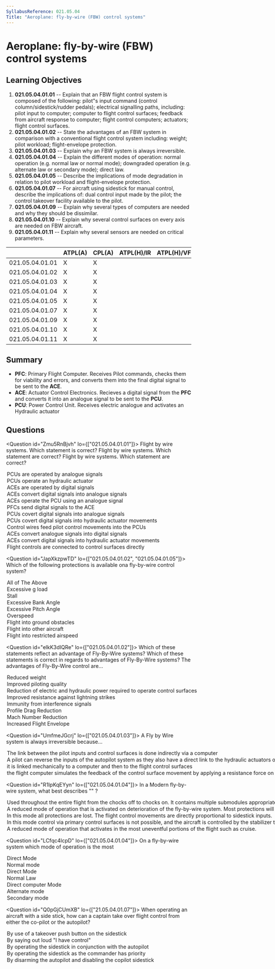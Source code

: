 ```yaml
---
SyllabusReference: 021.05.04
Title: "Aeroplane: fly-by-wire (FBW) control systems"
---
```


# Aeroplane: fly-by-wire (FBW) control systems

## Learning Objectives

1. **021.05.04.01.01** -- Explain that an FBW flight control system is composed
   of the following: pilot"s input command (control column/sidestick/rudder
   pedals); electrical signalling paths, including: pilot input to computer;
   computer to flight control surfaces; feedback from aircraft response to
   computer; flight control computers; actuators; flight control surfaces.
2. **021.05.04.01.02** -- State the advantages of an FBW system in comparison
   with a conventional flight control system including: weight; pilot workload;
   flight-envelope protection.
3. **021.05.04.01.03** -- Explain why an FBW system is always irreversible.
4. **021.05.04.01.04** -- Explain the different modes of operation: normal
   operation (e.g. normal law or normal mode); downgraded operation (e.g.
   alternate law or secondary mode); direct law.
5. **021.05.04.01.05** -- Describe the implications of mode degradation in
   relation to pilot workload and flight-envelope protection.
6. **021.05.04.01.07** -- For aircraft using sidestick for manual control,
   describe the implications of: dual control input made by the pilot; the
   control takeover facility available to the pilot.
7. **021.05.04.01.09** -- Explain why several types of computers are needed and
   why they should be dissimilar.
8. **021.05.04.01.10** -- Explain why several control surfaces on every axis are
   needed on FBW aircraft.
9. **021.05.04.01.11** -- Explain why several sensors are needed on critical
   parameters.

|                 | ATPL(A) | CPL(A) | ATPL(H)/IR | ATPL(H)/VFR | CPL(H) | IR  | CBIR(A) |
| --------------- | ------- | ------ | ---------- | ----------- | ------ | --- | ------- |
| 021.05.04.01.01 | X       | X      |            |             |        |     |         |
| 021.05.04.01.02 | X       | X      |            |             |        |     |         |
| 021.05.04.01.03 | X       | X      |            |             |        |     |         |
| 021.05.04.01.04 | X       | X      |            |             |        |     |         |
| 021.05.04.01.05 | X       | X      |            |             |        |     |         |
| 021.05.04.01.07 | X       | X      |            |             |        |     |         |
| 021.05.04.01.09 | X       | X      |            |             |        |     |         |
| 021.05.04.01.10 | X       | X      |            |             |        |     |         |
| 021.05.04.01.11 | X       | X      |            |             |        |     |         |

## Summary

- **PFC**: Primary Flight Computer. Receives Pilot commands, checks them for
  viability and errors, and converts them into the final digital signal to be
  sent to the **ACE**.
- **ACE**: Actuator Control Electronics. Recieves a digital signal from the
  **PFC** and converts it into an analogue signal to be sent to the **PCU**.
- **PCU**: Power Control Unit. Receives electric analogue and activates an
  Hydraulic actuator

## Questions

<Question id="Zmu5RnBjvh" lo={["021.05.04.01.01"]}>
  <Text variant="oneCorrect">
    Flight by wire systems. Which statement is correct?
  </Text>
  <Text variant="oneTwo">
    Flight by wire systems. Which statement are correct?
  </Text>
  <Text variant="multipleCorrect" select={5}>
    Flight by wire systems. Which statement are correct?
  </Text>
  <Option id="Zmu5RnBjvh-1" correct why="">
    PCUs are operated by analogue signals
  </Option>
  <Option id="Zmu5RnBjvh-2" correct why="">
    PCUs operate an hydraulic actuator
  </Option>
  <Option id="Zmu5RnBjvh-3" correct why="">
    ACEs are operated by digital signals
  </Option>
  <Option id="Zmu5RnBjvh-4" correct why="">
    ACEs convert digital signals into analogue signals
  </Option>
  <Option id="Zmu5RnBjvh-5" correct why="">
    ACEs operate the PCU using an analogue signal
  </Option>
  <Option id="Zmu5RnBjvh-6" correct why="">
    PFCs send digital signals to the ACE
  </Option>
  <Option id="Zmu5RnBjvh-7" why="">
    PCUs covert digital signals into analogue signals
  </Option>
  <Option id="Zmu5RnBjvh-8" why="">
    PCUs covert digital signals into hydraulic actuator movements
  </Option>
  <Option id="Zmu5RnBjvh-9" why="">
    Control wires feed pilot control movements into the PCUs
  </Option>
  <Option id="Zmu5RnBjvh-A" why="">
    ACEs convert analogue signals into digital signals
  </Option>
  <Option id="Zmu5RnBjvh-B" why="">
    ACEs convert digital signals into hydraulic actuator movements
  </Option>
  <Option id="Zmu5RnBjvh-C" why="">
    Flight controls are connected to control surfaces directly
  </Option>
</Question>

<Question id="JapXkzpwTD" lo={["021.05.04.01.02", "021.05.04.01.05"]}>
  <Text variant="oneCorrect">
    Which of the following protections is available ona fly-by-wire control
    system?
  </Text>
  <Option id="JapXkzpwTD-1" superCorrect>
    All of The Above
  </Option>
  <Option id="JapXkzpwTD-2" correct>
    Excessive g load
  </Option>
  <Option id="JapXkzpwTD-3" correct>
    Stall
  </Option>
  <Option id="JapXkzpwTD-4" correct>
    Excessive Bank Angle
  </Option>
  <Option id="JapXkzpwTD-5" correct>
    Excessive Pitch Angle
  </Option>
  <Option id="JapXkzpwTD-6" correct>
    Overspeed
  </Option>
  <Option id="JapXkzpwTD-7">Flight into ground obstacles</Option>
  <Option id="JapXkzpwTD-8">Flight into other aircraft</Option>
  <Option id="JapXkzpwTD-9">Flight into restricted airspeed</Option>
</Question>

<Question id="elkK3dIQRe" lo={["021.05.04.01.02"]}>
  <Text variant="oneCorrect">
    Which of these statements reflect an advantage of Fly-By-Wire systems?
  </Text>
  <Text variant="oneTwo">
    Which of these statements is correct in regards to advantages of Fly-By-Wire
    systems?
  </Text>
  <Text variant="multipleCorrect" select={5}>
    The advantages of Fly-By-Wire control are...
  </Text>
  <Option id="elkK3dIQRe-1" correct why="">
    Reduced weight
  </Option>
  <Option id="elkK3dIQRe-2" correct why="">
    Improved piloting quality
  </Option>
  <Option id="elkK3dIQRe-3" why="">
    Reduction of electric and hydraulic power required to operate control
    surfaces
  </Option>
  <Option id="elkK3dIQRe-4" why="">
    Improved resistance against lightning strikes
  </Option>
  <Option id="elkK3dIQRe-5" why="">
    Immunity from interference signals
  </Option>
  <Option id="elkK3dIQRe-6" why="">
    Profile Drag Reduction
  </Option>
  <Option id="elkK3dIQRe-7" correct why="">
    Mach Number Reduction
  </Option>
  <Option id="elkK3dIQRe-8" correct why="">
    Increased Flight Envelope
  </Option>
</Question>

<Question id="UmfmeJGcrj" lo={["021.05.04.01.03"]}>
  <Text variant="oneCorrect">
    A Fly by Wire system is always irreversible because...
  </Text>
  <Option id="UmfmeJGcrj-1" correct>
    The link between the pilot inputs and control surfaces is done indirectly
    via a computer
  </Option>
  <Option id="UmfmeJGcrj-2">
    A pilot can reverse the inputs of the autopilot system as they also have a
    direct link to the hydraulic actuators of the control surfaces
  </Option>
  <Option id="UmfmeJGcrj-3">
    it is linked mechanically to a computer and then to the flight control
    surfaces
  </Option>
  <Option id="UmfmeJGcrj-4">
    the flight computer simulates the feedback of the control surface movement
    by applying a resistance force on the sidestick
  </Option>
</Question>

<Question id="R1IpKqEYyn" lo={["021.05.04.01.04"]}>
  <Text variant="oneCorrect">
    In a Modern fly-by-wire system, what best describes "<Subject />" ?
  </Text>
  <Option
    id="R1IpKqEYyn-1"
    subject={["Normal Law", "Normal mode"]}
    why="Normal Mode is the Boeing equivalent to Airbus' Normal Law"
  >
    Used throughout the entire flight from the chocks off to chocks on. It
    contains multiple submodules appropriate to each phase of flight that
    transition between each other automatically.
  </Option>
  <Option
    id="R1IpKqEYyn-2"
    subject={["Alternate Law", "Secondary Mode"]}
    why="Secondary Mode is the Boeing equivalent to Airbus' Alternate Law"
  >
    A reduced mode of operation that is activated on deterioration of the
    fly-by-wire system. Most protections will remain active, while some will be
    replaced by warnings to the pilot.
  </Option>
  <Option
    id="R1IpKqEYyn-3"
    subject={["Direct Law"]}
    why="This is an 'airbus only' mode. NOTE: this is not part of the LO's"
  >
    In this mode all protections are lost. The flight control movements are
    directly proportional to sidestick inputs.
  </Option>
  <Option
    id="R1IpKqEYyn-4"
    subject={["Mechanical Backup"]}
    why="This is an 'airbus only' mode. NOTE: this is not part of the LO's"
  >
    In this mode control via primary control surfaces is not possible, and the
    aircraft is controlled by the stabilizer trim system and rudder pedals only.
  </Option>
  <Option id="R1IpKqEYyn-5" why="No such a thing exists">
    A reduced mode of operation that activates in the most uneventful portions
    of the flight such as cruise.
  </Option>
</Question>

<Question id="LCfqc4lcpD" lo={["021.05.04.01.04"]}>
  <Text variant="oneCorrect">
    On a fly-by-wire system which mode of operation is the most <Subject />
  </Text>
  <Option id="LCfqc4lcpD-1" subject="basic" why="">
    Direct Mode
  </Option>
  <Option id="LCfqc4lcpD-2" subject="complete" why="">
    Normal mode
  </Option>
  <Option id="LCfqc4lcpD-3" subject="basic" why="">
    Direct Mode
  </Option>
  <Option id="LCfqc4lcpD-4" subject="complete" why="">
    Normal Law
  </Option>
  <Option id="LCfqc4lcpD-5" why="">
    Direct computer Mode
  </Option>
  <Option id="LCfqc4lcpD-6" why="">
    Alternate mode
  </Option>
  <Option id="LCfqc4lcpD-7" why="">
    Secondary mode
  </Option>
</Question>

<Question id="Q0pGjCUmXB" lo={["21.05.04.01.07"]}>
  <Text variant="oneCorrect">
    When operating an aircraft with a side stick, how can a captain take over
    flight control from either the co-pilot or the autopilot?
  </Text>
  <Option id="Q0pGjCUmXB-1" correct why="">
    By use of a takeover push button on the sidestick
  </Option>
  <Option id="Q0pGjCUmXB-3" why="">
    By saying out loud "I have control"
  </Option>
  <Option id="Q0pGjCUmXB-4" why="">
    By operating the sidestick in conjunction with the autopilot
  </Option>
  <Option id="Q0pGjCUmXB-5" why="">
    By operating the sidestick as the commander has priority
  </Option>
  <Option id="Q0pGjCUmXB-6" why="">
    By disarming the autopilot and disabling the copilot sidestick
  </Option>
</Question>
